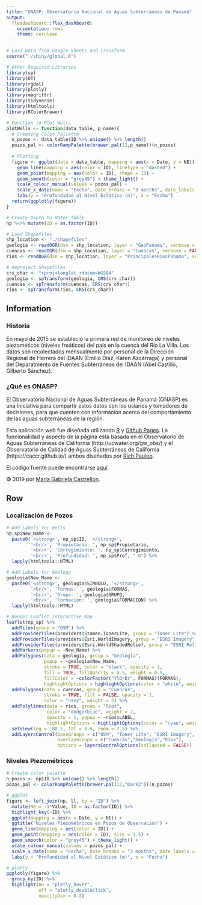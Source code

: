 ```yaml
---
title: "ONASP: Observatorio Nacional de Aguas Subterráneas de Panamá"
output: 
  flexdashboard::flex_dashboard:
    orientation: rows
    theme: cerulean
---
```


```r
# Load Data from Google Sheets and Transform
source("./shiny/global.R")

# Other Required Libraries
library(sp)
library(DT)
library(rgdal)
library(plotly)
library(magrittr)
library(tidyverse)
library(htmltools)
library(RColorBrewer)

# Function to Plot Wells
plotWells <- function(data_table, p_name){
  # Creating Color Pallette
  n_pozos <- data_table$ID %>% unique() %>% length()
  pozos_pal <- colorRampPalette(brewer.pal(12,p_name))(n_pozos)
  
  # Plotting
  figure <- ggplot(data = data_table, mapping = aes(x = Date, y = NE)) + 
    geom_line(mapping = aes(color = ID), linetype = "dashed") +
    geom_point(mapping = aes(color = ID), shape = 15) +
    geom_smooth(color = "grey45") + theme_light() + 
    scale_colour_manual(values = pozos_pal) +
    scale_x_date(name = "Fecha", date_breaks = "3 months", date_labels = "%b %y") +
    labs(y = "Profundidad al Nivel Estático (m)", x = "Fecha")
  return(ggplotly(figure))
}

# Create Depth to Water Table
np %<>% mutate(ID = as.factor(ID))

# Load Shapefiles
shp_location <- "./shapefiles"
geologia <- readOGR(dsn = shp_location, layer = "GeoPanama", verbose = FALSE)
cuencas <- readOGR(dsn = shp_location, layer = "Cuencas", verbose = FALSE)
rios <- readOGR(dsn = shp_location, layer = "PrincipalesRiosPanama", verbose = FALSE)

# Reproject Shapefiles
crs_char <- "+proj=longlat +datum=WGS84"
geologia <- spTransform(geologia, CRS(crs_char))
cuencas <- spTransform(cuencas, CRS(crs_char))
rios <- spTransform(rios, CRS(crs_char))
```


Information {.sidebar}
-------------------------------------

### Historia

En mayo de 2015 se estableció la primera red de monitoreo de niveles piezométicos (niveles freáticos) del país en la cuenca del Río La Villa. Los datos son recolectados mensualmente por personal de la Dirección Regional de Herrera del IDAAN (Emilio Díaz, Karen Azcárraga) y personal del Deparatmento de Fuentes Subterráneas del IDAAN (Abel Castillo, Gilberto Sánchez).

### ¿Qué es ONASP?

El Observatorio Nacional de Aguas Subterráneas de Panamá (ONASP) es una iniciativa para compartir estos datos con los usiarios y tomadores de decisiones, para que cuenten con información acerca del comportamiento de las aguas subterráneas de la región.

Esta aplicación web fue diseñada utilizando [R](https://www.r-project.org/) y [Github Pages](https://pages.github.com/). La funcionalidad y aspecto de la página está basada en el Observatorio de Aguas Subterráneas de California (http://ucwater.org/gw_obs/) y el Observatorio de Calidad de Aguas Subterráneas de California (https://caccr.github.io/) ambos diseñados por [Rich Pauloo](https://richpauloo.github.io/).

El código fuente puede encontrarse [aquí](https://github.com/mgcastre/ONASP).

&copy; 2019 por [María Gabriela Castrellón](https://github.com/mgcastre).


Row {.tabset}
-------------------------------------

### Localización de Pozos

```r
# Add Labels for Wells
np_sp$New_Name <- 
  paste0('<strong>', np_sp$ID, '</strong>',
         '<br/>', 'Propietario: ', np_sp$Propietario,
         '<br/>', 'Corregimiento: ', np_sp$Corregimiento, 
         '<br/>', 'Profundidad: ', np_sp$Prof, " m") %>% 
  lapply(htmltools::HTML)

# Add Labels for Geology
geologia$New_Name <- 
  paste0('<strong>', geologia$SIMBOLO, '</strong>',
         '<br/>', 'Formas: ', geologia$FORMAS,
         '<br/>', 'Grupo: ', geologia$GRUPO, 
         '<br/>', 'Formacion: ', geologia$FORMACION) %>% 
  lapply(htmltools::HTML)

# Render Leaflet Interactive Map
leaflet(np_sp) %>%
  addTiles(group = "OSM") %>%
  addProviderTiles(providers$Stamen.TonerLite, group = "Toner Lite") %>%
  addProviderTiles(providers$Esri.WorldImagery, group = "ESRI Imagery") %>%
  addProviderTiles(providers$Esri.WorldShadedRelief, group = "ESRI Relief") %>%
  addMarkers(popup = ~New_Name) %>%
  addPolygons(data = geologia, group = "Geología",
              popup = ~geologia$New_Name,
              stroke = TRUE, color = "black", opacity = 1,
              fill = TRUE, fillOpacity = 0.5, weight = 0.5,
              fillColor = ~colorFactor("YlOrBr", FORMAS)(FORMAS),
              highlightOptions = highlightOptions(color = "white", weight = 1.5, bringToFront = FALSE)) %>%
  addPolygons(data = cuencas, group = "Cuencas",
              stroke = TRUE, fill = FALSE, opacity = 1,
              color = "navy", weight = 3) %>%
  addPolylines(data = rios, group = "Ríos",
               color = "dodgerblue", weight = 2,
               opacity = 1, popup = ~rios$LABEL,
               highlightOptions = highlightOptions(color = "cyan", weight = 2.5)) %>%
  setView(lng = -80.5, lat = 8.6, zoom = 7.5) %>%
  addLayersControl(baseGroups = c("OSM", "Toner Lite", "ESRI Imagery", "ESRI Relief"),
                   overlayGroups = c("Cuencas","Geología","Ríos"),
                   options = layersControlOptions(collapsed = FALSE))
```


### Niveles Piezométricos

```r
# Create color palette
n_pozos <- np$ID %>% unique() %>% length()
pozos_pal <- colorRampPalette(brewer.pal(12,"Dark2"))(n_pozos)

# ggplot
figure <- left_join(np, ll, by = "ID") %>% 
  mutate(NE = -1*Value, ID = as.factor(ID)) %>% 
  highlight_key(~ID) %>% 
  ggplot(mapping = aes(x = Date, y = NE)) + 
  ggtitle("Niveles Piezométricos en Pozos de Observación") +
  geom_line(mapping = aes(color = ID)) +
  geom_point(mapping = aes(color = ID), size = 1.5) +
  geom_smooth(color = "grey45") + theme_light() +
  scale_colour_manual(values = pozos_pal) +
  scale_x_date(name = "Fecha", date_breaks = "3 months", date_labels = "%b %y") +
  labs(y = "Profundidad al Nivel Estático (m)", x = "Fecha") 

# plotly
ggplotly(figure) %>% 
  group_by(ID) %>%
  highlight(on = "plotly_hover", 
            off = "plotly_doubleclick",
            opacityDim = 0.2)
```

